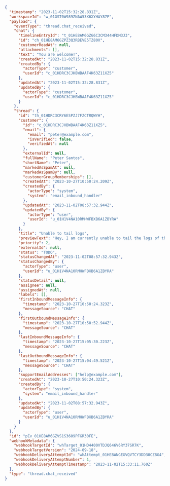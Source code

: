 ```json
{
  "timestamp": "2023-11-02T15:32:28.831Z",
  "workspaceId": "w_01GST0W989ZNAW53X6XYHAY87P",
  "payload": {
    "eventType": "thread.chat_received",
    "chat": {
      "timelineEntryId": "t_01HE8AM6GZG6C3CM344HFDM3J3",
      "id": "ch_01HE8AM6GZPZ3Q3RBEVE5TZ80X",
      "customerReadAt": null,
      "attachments": [],
      "text": "You are welcome!",
      "createdAt": "2023-11-02T15:32:28.831Z",
      "createdBy": {
        "actorType": "customer",
        "userId": "c_01HDRC3CJHBWBAAF4K63Z11XZ5"
      },
      "updatedAt": "2023-11-02T15:32:28.831Z",
      "updatedBy": {
        "actorType": "customer",
        "userId": "c_01HDRC3CJHBWBAAF4K63Z11XZ5"
      }
    },
    "thread": {
      "id": "th_01HDRC3CRY6ESPZJ7FZCTRQWYH",
      "customer": {
        "id": "c_01HDRC3CJHBWBAAF4K63Z11XZ5",
        "email": {
          "email": "peter@example.com",
          "isVerified": false,
          "verifiedAt": null
        },
        "externalId": null,
        "fullName": "Peter Santos",
        "shortName": "Peter",
        "markedAsSpamAt": null,
        "markedAsSpamBy": null,
        "customerGroupMemberships": [],
        "createdAt": "2023-10-27T10:50:24.209Z",
        "createdBy": {
          "actorType": "system",
          "system": "email_inbound_handler"
        },
        "updatedAt": "2023-11-02T08:57:32.944Z",
        "updatedBy": {
          "actorType": "user",
          "userId": "u_01H1V4NA10RMHWFBXB6A1ZBYRA"
        }
      },
      "title": "Unable to tail logs",
      "previewText": "Hey, I am currently unable to tail the logs of the service svc-8af1e3",
      "priority": 2,
      "externalId": null,
      "status": "TODO",
      "statusChangedAt": "2023-11-02T08:57:32.943Z",
      "statusChangedBy": {
        "actorType": "user",
        "userId": "u_01H1V4NA10RMHWFBXB6A1ZBYRA"
      },
      "statusDetail": null,
      "assignee": null,
      "assignedAt": null,
      "labels": [],
      "firstInboundMessageInfo": {
        "timestamp": "2023-10-27T10:50:24.323Z",
        "messageSource": "CHAT"
      },
      "firstOutboundMessageInfo": {
        "timestamp": "2023-10-27T10:50:52.944Z",
        "messageSource": "CHAT"
      },
      "lastInboundMessageInfo": {
        "timestamp": "2023-10-27T15:05:30.223Z",
        "messageSource": "CHAT"
      },
      "lastOutboundMessageInfo": {
        "timestamp": "2023-10-27T15:04:49.521Z",
        "messageSource": "CHAT"
      },
      "supportEmailAddresses": ["help@example.com"],
      "createdAt": "2023-10-27T10:50:24.323Z",
      "createdBy": {
        "actorType": "system",
        "system": "email_inbound_handler"
      },
      "updatedAt": "2023-11-02T08:57:32.943Z",
      "updatedBy": {
        "actorType": "user",
        "userId": "u_01H1V4NA10RMHWFBXB6A1ZBYRA"
      }
    }
  },
  "id": "pEv_01HE8AM6GZVS1S3609PFGR30FE",
  "webhookMetadata": {
    "webhookTargetId": "whTarget_01HD4400VTDJQ646V6RY37SR7K",
    "webhookTargetVersion": "2024-09-18",
    "webhookDeliveryAttemptId": "whAttempt_01HE8ANGEGVQVTCY3DD30CZ8G4",
    "webhookDeliveryAttemptNumber": 1,
    "webhookDeliveryAttemptTimestamp": "2023-11-02T15:33:11.760Z"
  },
  "type": "thread.chat_received"
}
```
